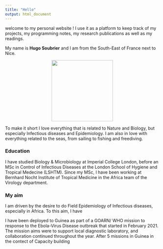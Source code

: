```yaml
---
title: "Hello"
output: html_document
---
```


welcome to my personal website ! I use it as a platform to keep track of my projects, my programming notes, my research publications as well as my readings. 

My name is **Hugo Soubrier** and I am from the South-East of France next to Nice. 

<center>
![](images/volcano.PNG){width=200px}

</center>

To make it short I love everything that is related to Nature and Biology, but especially Infectious diseases and Epidemiology. I am also in love with everything related to the seas, from sailing to fishing and freediving. 


### Education

I have studied Biology & Microbiology at Imperial College London, before an MSc in Control of Infectious Diseases at the London School of Hygiene and Tropical Medecine (LSHTM). Since my MSc, I have been working at Bernhard Nocht Institute of Tropical Medicine in the Africa team of the Virology department. 

### My aim

I am driven by the desire to do Field Epidemiology of Infectious diseases, especially in Africa. To this aim, I have 

I have been deployed to Guinea as part of a GOARN/ WHO mission to response to the Ebola-Virus Disease outbreak that started in February 2021. The mission aims were to support local diagnostic laboratory, and collaboration continued throughout the year. After 5 missions in Guinea in the contect of Capacity building

